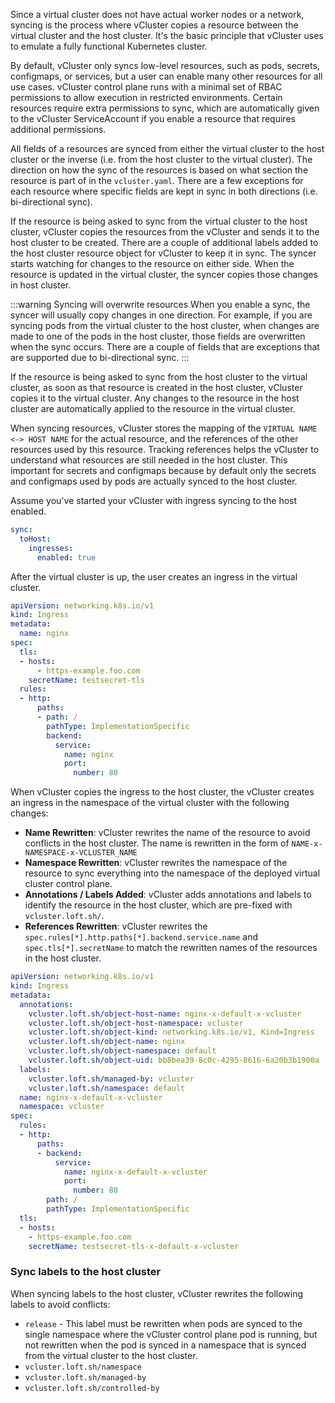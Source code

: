 Since a virtual cluster does not have actual worker nodes or a network, syncing is the process where vCluster copies a resource between the virtual cluster and the host cluster. 
It's the basic principle that vCluster uses to emulate a fully functional Kubernetes cluster. 

By default, vCluster only syncs low-level resources, such as pods, secrets, configmaps, or services, but a user can 
enable many other resources for all use cases. vCluster control plane runs with a minimal set of RBAC permissions to allow execution in restricted environments. Certain resources require 
extra permissions to sync, which are automatically given to the vCluster ServiceAccount if you enable a resource that requires additional 
permissions. 

All fields of a resources are synced from either the virtual cluster to the host cluster or the inverse (i.e. from the host cluster to the virtual cluster). The direction on how
the sync of the resources is based on what section the resource is part of in the `vcluster.yaml`. There 
are a few exceptions for each resource where specific fields are kept in sync in both directions (i.e. bi-directional sync). 

If the resource is being asked to sync from the virtual cluster to the host cluster, vCluster copies the resources from the vCluster and sends it to the host cluster to be created. There are 
a couple of additional labels added to the host cluster resource object for vCluster to keep it in sync. The syncer starts watching for changes to the resource on either side. When the resource
is updated in the virtual cluster, the syncer copies those changes in host cluster. 

:::warning Syncing will overwrite resources
When you enable a sync, the syncer will usually copy changes in one direction. For example, if you are syncing pods from the virtual cluster to the host cluster, when changes
are made to one of the pods in the host cluster, those fields are overwritten when the sync occurs. There are a couple of fields that are exceptions that are supported due to bi-directional sync. 
:::

If the resource is being asked to sync from the host cluster to the virtual cluster, as soon as that resource is created in the host cluster, vCluster copies it to the virtual cluster. 
Any changes to the resource in the host cluster are automatically applied to the resource in the virtual cluster.

When syncing resources, vCluster stores the mapping of the `VIRTUAL NAME <-> HOST NAME` for the actual resource, and the references of the other resources used by this resource. 
Tracking references helps the vCluster to understand what resources are still needed in the host cluster. This important for secrets and configmaps because by default only the secrets and configmaps used by pods are actually synced to the host cluster.

Assume you've started your vCluster with ingress syncing to the host enabled. 

``` vcluster.yaml
sync:
  toHost:
    ingresses:
      enabled: true
```

After the virtual cluster is up, the user creates an ingress in the virtual cluster.

```yaml
apiVersion: networking.k8s.io/v1
kind: Ingress
metadata:
  name: nginx
spec:
  tls:
  - hosts:
      - https-example.foo.com
    secretName: testsecret-tls
  rules:
  - http:
      paths:
      - path: /
        pathType: ImplementationSpecific
        backend:
          service:
            name: nginx
            port:
              number: 80
```

When vCluster copies the ingress to the host cluster, the vCluster creates an ingress in the namespace of the virtual cluster with the following changes:

* **Name Rewritten**: vCluster rewrites the name of the resource to avoid conflicts in the host cluster. The name is rewritten in the form of `NAME-x-NAMESPACE-x-VCLUSTER_NAME`
* **Namespace Rewritten**: vCluster rewrites the namespace of the resource to sync everything into the namespace of the deployed virtual cluster control plane.
* **Annotations / Labels Added**: vCluster adds annotations and labels to identify the resource in the host cluster, which are pre-fixed with `vcluster.loft.sh/`.
* **References Rewritten**: vCluster rewrites the `spec.rules[*].http.paths[*].backend.service.name` and `spec.tls[*].secretName` to match the rewritten names of the resources in the host cluster.


```yaml
apiVersion: networking.k8s.io/v1
kind: Ingress
metadata:
  annotations:
    vcluster.loft.sh/object-host-name: nginx-x-default-x-vcluster
    vcluster.loft.sh/object-host-namespace: vcluster
    vcluster.loft.sh/object-kind: networking.k8s.io/v1, Kind=Ingress
    vcluster.loft.sh/object-name: nginx
    vcluster.loft.sh/object-namespace: default
    vcluster.loft.sh/object-uid: bb8bea39-8c0c-4295-8616-6a20b3b1900a
  labels:
    vcluster.loft.sh/managed-by: vcluster
    vcluster.loft.sh/namespace: default
  name: nginx-x-default-x-vcluster
  namespace: vcluster
spec:
  rules:
  - http:
      paths:
      - backend:
          service:
            name: nginx-x-default-x-vcluster
            port:
              number: 80
        path: /
        pathType: ImplementationSpecific
  tls:
  - hosts:
    - https-example.foo.com
    secretName: testsecret-tls-x-default-x-vcluster
```

### Sync labels to the host cluster

When syncing labels to the host cluster, vCluster rewrites the following labels to avoid conflicts:

* `release` - This label must be rewritten when pods are synced to the single namespace where the vCluster control plane pod is running, but 
not rewritten when the pod is synced in a namespace that is synced from the virtual cluster to the host cluster. 
* `vcluster.loft.sh/namespace`
* `vcluster.loft.sh/managed-by`
* `vcluster.loft.sh/controlled-by`